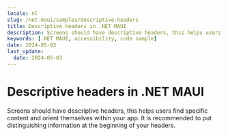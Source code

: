 ```yaml
---
locale: nl
slug: /net-maui/samples/descriptive-headers
title: Descriptive headers in .NET MAUI
description: Screens should have descriptive headers, this helps users find specific content and orient themselves within your app.
keywords: [.NET MAUI, accessibility, code sample]
date: 2024-05-03
last_update:
  date: 2024-05-03
---
```


# Descriptive headers in .NET MAUI

Screens should have descriptive headers, this helps users find specific content and orient themselves within your app. It is recommended to put distinguishing information at the beginning of your headers.

<CodeSample id="screen-headers" platform="net-maui" locale="en"/>
